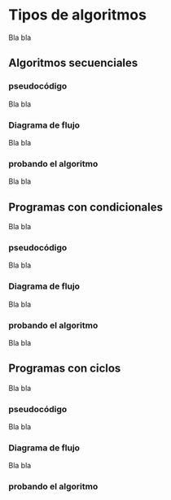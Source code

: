 
# Tipos de algoritmos {#tiposProg}

Bla bla

## Algoritmos secuenciales {#progSec}

### pseudocódigo

Bla bla

### Diagrama de flujo

Bla bla

### probando el algoritmo

Bla bla

## Programas con condicionales {#progCond}

Bla bla

### pseudocódigo

Bla bla

### Diagrama de flujo

Bla bla

### probando el algoritmo

Bla bla




## Programas con ciclos {#ciclos}

Bla bla

### pseudocódigo

Bla bla

### Diagrama de flujo

Bla bla

### probando el algoritmo

